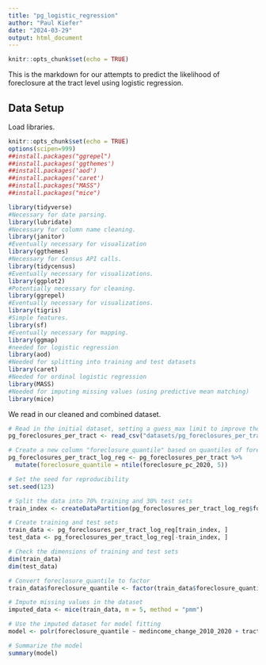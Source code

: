 ```yaml
---
title: "pg_logistic_regression"
author: "Paul Kiefer"
date: "2024-03-29"
output: html_document
---
```


```r
knitr::opts_chunk$set(echo = TRUE)
```

This is the markdown for our attempts to predict the likelihood of foreclosure at the tract level using logistic regression.

## Data Setup

Load libraries.

```r
knitr::opts_chunk$set(echo = TRUE)
options(scipen=999)
##install.packages("ggrepel")
##install.packages('ggthemes')
##install.packages('aod')
##install.packages('caret')
##install.packages("MASS")
##install.packages("mice")

library(tidyverse)
#Necessary for date parsing.
library(lubridate)
#Necessary for column name cleaning.
library(janitor)
#Eventually necessary for visualization
library(ggthemes)
#Necessary for Census API calls.
library(tidycensus)
#Eventually necessary for visualizations.
library(ggplot2)
#Potentially necessary for cleaning.
library(ggrepel)
#Eventually necessary for visualizations.
library(tigris)
#Simple features.
library(sf)
#Eventually necessary for mapping.
library(ggmap)
#needed for logistic regression
library(aod)
#Needed for splitting into training and test datasets
library(caret)
#Needed for ordinal logistic regression
library(MASS)
#Needed for imputing missing values (using predictive mean matching)
library(mice)
```

We read in our cleaned and combined dataset.

```r
# Read in the initial dataset, setting a guess_max limit to improve the accuracy of the data types assigned to each column.
pg_foreclosures_per_tract <- read_csv("datasets/pg_foreclosures_per_tract.csv", guess_max = 173)
```

```r
# Create a new column "foreclosure_quantile" based on quantiles of foreclosure_pc_2020
pg_foreclosures_per_tract_log_reg <- pg_foreclosures_per_tract %>%
  mutate(foreclosure_quantile = ntile(foreclosure_pc_2020, 5))
```


```r
# Set the seed for reproducibility
set.seed(123)

# Split the data into 70% training and 30% test sets
train_index <- createDataPartition(pg_foreclosures_per_tract_log_reg$foreclosure_quantile, p = 0.7, list = FALSE)

# Create training and test sets
train_data <- pg_foreclosures_per_tract_log_reg[train_index, ]
test_data <- pg_foreclosures_per_tract_log_reg[-train_index, ]

# Check the dimensions of training and test sets
dim(train_data)
dim(test_data)
```

```r
# Convert foreclosure_quantile to factor
train_data$foreclosure_quantile <- factor(train_data$foreclosure_quantile)

# Impute missing values in the dataset
imputed_data <- mice(train_data, m = 5, method = "pmm")

# Use the imputed dataset for model fitting
model <- polr(foreclosure_quantile ~ medincome_change_2010_2020 + tract_medincome_2020 + tract_medage_2020 + nhwhite_change_2010_2020 + mortgage_change_2010_2020 + mortgaged_2020 + pct_built_pre_1960 + great_recession_foreclosures, data = imputed_data, Hess = TRUE)

# Summarize the model
summary(model)
```


